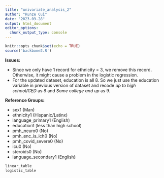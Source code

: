 ```yaml
---
title: "univariate_analysis_2"
author: "Runze Cui"
date: "2023-09-28"
output: html_document
editor_options: 
  chunk_output_type: console
---
```


```r
knitr::opts_chunk$set(echo = TRUE)
source('backbone2.R')
```

**Issues:**

- Since we only have 1 record for ethnicity = 3, we remove this record. Otherwise, it might cause a problem in the logistic regression. 
- For the updated dataset, education is all 8. So we just use the education variable in previous version of dataset and recode *up to high school/GED* as 8 and *Some college and up* as 9. 


**Reference Groups:**

- sex1 (Man)
- ethnicity1 (Hispanic/Latinx)
- language_primary1 (English)
- education1 (less than high school)
- pmh_neuro0 (No)
- pmh_enc_is_ich0 (No)
- pmh_covid_severe0 (No)
- icu0 (No)
- steroids0 (No)
- language_secondary1 (English)



```r
linear_table
logistic_table
```

